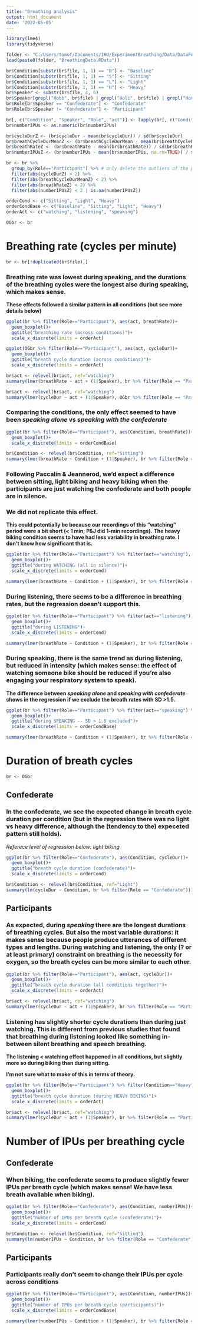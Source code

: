 ```yaml
---
title: "Breathing analysis"
output: html_document
date: '2022-05-05'
---
```


```r
library(lme4)
library(tidyverse)
```


```r
folder <- "C:/Users/tomof/Documents/1HU/ExperimentBreathing/Data/DataForAnalysis/AllData/"
load(paste0(folder, "BreathingData.RData"))

br$Condition[substr(br$file, 1, 1) == "B"] <- "Baseline"
br$Condition[substr(br$file, 1, 1) == "S"] <- "Sitting"
br$Condition[substr(br$file, 1, 1) == "L"] <- "Light"
br$Condition[substr(br$file, 1, 1) == "H"] <- "Heavy"
br$Speaker <- substr(br$file, 4, 6)
br$Speaker[grepl("Hobb", br$file) | grepl("Holi", br$file) | grepl("Home", br$file)] <- "Confederate"
br$Role[br$Speaker == "Confederate"] <- "Confederate"
br$Role[br$Speaker != "Confederate"] <- "Participant"

br[, c("Condition", "Speaker", "Role", "act")] <- lapply(br[, c("Condition", "Speaker", "Role", "act")], as.factor)
br$numberIPUs <- as.numeric(br$numberIPUs)

br$cycleDurZ <- (br$cycleDur - mean(br$cycleDur)) / sd(br$cycleDur)
br$breathCycleDurMeanZ <- (br$breathCycleDurMean - mean(br$breathCycleDurMean)) / sd(br$breathCycleDurMean)
br$breathRateZ <- (br$breathRate - mean(br$breathRate)) / sd(br$breathRate)
br$numberIPUsZ <- (br$numberIPUs - mean(br$numberIPUs, na.rm=TRUE)) / sd(br$numberIPUs, na.rm=TRUE)

br <- br %>%
  group_by(Role=="Participant") %>% # only delete the outliers of the participants; keep all of the confederate's data
  filter(abs(cycleDurZ) < 2) %>%
  filter(abs(breathCycleDurMeanZ) < 2) %>%
  filter(abs(breathRateZ) < 2) %>%
  filter(abs(numberIPUsZ) < 2 | is.na(numberIPUsZ))

orderCond <- c("Sitting", "Light", "Heavy")
orderCondBase <- c("Baseline", "Sitting", "Light", "Heavy")
orderAct <- c("watching", "listening", "speaking")

OGbr <- br
```

# Breathing rate (cycles per minute)

```r
br <- br[!duplicated(br$file),]
```

### Breathing rate was lowest during **speaking**, and the durations of the breathing cycles were the longest also during speaking, which makes sense.
**These effects followed a similar pattern in all conditions (but see more details below)**

```r
ggplot(br %>% filter(Role=="Participant"), aes(act, breathRate))+
  geom_boxplot()+
  ggtitle("breathing rate (across conditions)")+
  scale_x_discrete(limits = orderAct)

ggplot(OGbr %>% filter(Role=="Participant"), aes(act, cycleDur))+
  geom_boxplot()+
  ggtitle("breath cycle duration (across conditions)")+
  scale_x_discrete(limits = orderAct)

br$act <- relevel(br$act, ref="watching")
summary(lmer(breathRate ~ act + (1|Speaker), br %>% filter(Role == "Participant")))

br$act <- relevel(br$act, ref="watching")
summary(lmer(cycleDur ~ act + (1|Speaker), OGbr %>% filter(Role == "Participant")))
```

### Comparing the conditions, the only effect seemed to have been *speaking alone* vs *speaking with the confederate*

```r
ggplot(br %>% filter(Role=="Participant"), aes(Condition, breathRate))+
  geom_boxplot()+
  scale_x_discrete(limits = orderCondBase)

br$Condition <- relevel(br$Condition, ref="Sitting")
summary(lmer(breathRate ~ Condition + (1|Speaker), br %>% filter(Role == "Participant")))
```

### Following Paccalin & Jeannerod, we'd expect a difference between sitting, light biking and heavy biking when the participants are just watching the confederate and both people are in silence.
### We did **not** replicate this effect.
**This could potentially be because our recordings of this "watching" period were a bit short (< 1 min; P&J did 1-min recordings).**
**The heavy biking condition seems to have had less variability in breathing rate. I don't know how significant that is.**

```r
ggplot(br %>% filter(Role=="Participant") %>% filter(act=="watching"), aes(Condition, breathRate))+
  geom_boxplot()+
  ggtitle("during WATCHING (all in silence)")+
  scale_x_discrete(limits = orderCond)

summary(lmer(breathRate ~ Condition + (1|Speaker), br %>% filter(Role == "Participant") %>% filter(act=="watching")))
```

### During **listening**, there seems to be a difference in breathing rates, but the regression doesn't support this.

```r
ggplot(br %>% filter(Role=="Participant") %>% filter(act=="listening"), aes(Condition, breathRate))+
  geom_boxplot()+
  ggtitle("during LISTENING")+
  scale_x_discrete(limits = orderCond)

summary(lmer(breathRate ~ Condition + (1|Speaker), br %>% filter(Role == "Participant") %>% filter(act=="listening")))
```

### During **speaking**, there is the same trend as during listening, but reduced in intensity (which makes sense: the effect of watching someone bike should be reduced if you're also engaging your respiratory system to speak).
**The difference between *speaking alone* and *speaking with confederate* shows in the regression if we exclude the breath rates with SD >1.5.**

```r
ggplot(br %>% filter(Role=="Participant") %>% filter(act=="speaking") %>% filter(breathRateZ < 17.5), aes(Condition, breathRate))+
  geom_boxplot()+
  ggtitle("during SPEAKING -- SD > 1.5 excluded")+
  scale_x_discrete(limits = orderCondBase)

summary(lmer(breathRate ~ Condition + (1|Speaker), br %>% filter(Role == "Participant") %>% filter(act=="speaking") %>% filter(breathRate < 17.5)))
```

# Duration of breath cycles

```r
br <- OGbr
```

## Confederate

### In the confederate, we see the expected change in breath cycle duration per condition (but in the regression there was no light vs heavy difference, although the (tendency to the) expeceted pattern still holds).

*Referece level of regression below: light biking*
```r
ggplot(br %>% filter(Role=="Confederate"), aes(Condition, cycleDur))+
  geom_boxplot()+
  ggtitle("breath cycle duration (confederate)")+
  scale_x_discrete(limits = orderCond)

br$Condition <- relevel(br$Condition, ref="Light")
summary(lm(cycleDur ~ Condition, br %>% filter(Role == "Confederate")))
```

## Participants

### As expected, during *speaking* there are the longest durations of breathing cycles. But also the most variable durations: it makes sense because people produce utterances of different types and lengths. During watching and listening, the only (? or at least primary) constraint on breathing is the necessity for oxygen, so the breath cycles can be more similar to each other.

```r
ggplot(br %>% filter(Role=="Participant"), aes(act, cycleDur))+
  geom_boxplot()+
  ggtitle("breath cycle duration (all conditions together)")+
  scale_x_discrete(limits = orderAct)

br$act <- relevel(br$act, ref="watching")
summary(lmer(cycleDur ~ act + (1|Speaker), br %>% filter(Role == "Participant")))
```

### Listening has slightly **shorter** cycle durations than during just watching. This is different from previous studies that found that breathing during listening looked like something in-between silent breathing and speech breathing.
**The listening < watching effect happened in all conditions, but slightly more so during biking than during sitting.**

**I'm not sure what to make of this in terms of theory.**

```r
ggplot(br %>% filter(Role=="Participant") %>% filter(Condition=="Heavy"), aes(act, cycleDur))+
  geom_boxplot()+
  ggtitle("breath cycle duration (during HEAVY BIKING)")+
  scale_x_discrete(limits = orderAct)

br$act <- relevel(br$act, ref="watching")
summary(lmer(cycleDur ~ act + (1|Speaker), br %>% filter(Role == "Participant") %>% filter(Condition=="Heavy")))
```

# Number of IPUs per breathing cycle

## Confederate

### When biking, the confederate seems to produce slightly fewer IPUs per breath cycle (which makes sense! We have less breath available when biking).

```r
ggplot(br %>% filter(Role=="Confederate"), aes(Condition, numberIPUs))+
  geom_boxplot()+
  ggtitle("number of IPUs per breath cycle (confederate)")+
  scale_x_discrete(limits = orderCond)

br$Condition <- relevel(br$Condition, ref="Sitting")
summary(lm(numberIPUs ~ Condition, br %>% filter(Role == "Confederate")))
```

## Participants

### Participants really don't seem to change their IPUs per cycle across conditions

```r
ggplot(br %>% filter(Role=="Participant"), aes(Condition, numberIPUs))+
  geom_boxplot()+
  ggtitle("number of IPUs per breath cycle (participants)")+
  scale_x_discrete(limits = orderCondBase)

summary(lmer(numberIPUs ~ Condition + (1|Speaker), br %>% filter(Role == "Participant")))
```